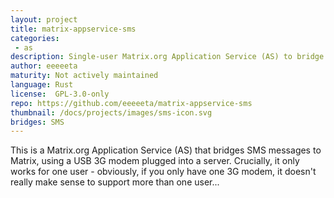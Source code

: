 ```yaml
---
layout: project
title: matrix-appservice-sms
categories:
 - as
description: Single-user Matrix.org Application Service (AS) to bridge SMSes to the Matrix network!
author: eeeeeta
maturity: Not actively maintained
language: Rust
license:  GPL-3.0-only
repo: https://github.com/eeeeeta/matrix-appservice-sms
thumbnail: /docs/projects/images/sms-icon.svg
bridges: SMS
---
```


This is a Matrix.org Application Service (AS) that bridges SMS messages to Matrix, using a USB 3G modem plugged into a server. Crucially, it only works for one user - obviously, if you only have one 3G modem, it doesn't really make sense to support more than one user...

